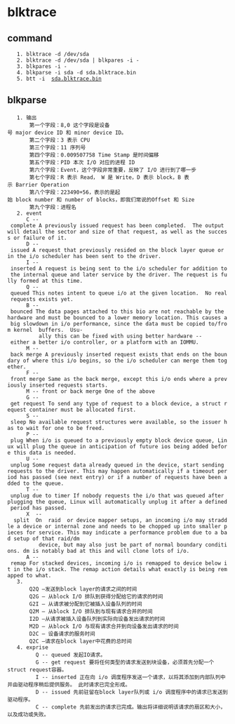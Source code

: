= blktrace =
== command ==
	1. blktrace -d /dev/sda
	2. blktrace -d /dev/sda | blkpares -i -
	3. blkpares -i -
	4. blkparse -i sda -d sda.blktrace.bin
	5. btt -i  [[sda.blktrace.bin]]
== blkparse ==	
	1. 输出
		第一个字段：8,0 这个字段是设备号 major device ID 和 minor device ID。
		第二个字段：3 表示 CPU
		第三个字段：11 序列号
		第四个字段：0.009507758 Time Stamp 是时间偏移
		第五个字段：PID 本次 I/O 对应的进程 ID
		第六个字段：Event，这个字段非常重要，反映了 I/O 进行到了哪一步
		第七个字段：R 表示 Read， W 是 Write，D 表示 block，B 表示 Barrier Operation
		第八个字段：223490+56，表示的是起始 block number 和 number of blocks，即我们常说的Offset 和 Size
		第九个字段：进程名
	2. event
	   C -- complete A previously issued request has been completed.  The output will detail the sector and size of that request, as well as the success or failure of it.
       D -- issued A request that previously resided on the block layer queue or in the i/o scheduler has been sent to the driver.
       I -- inserted A request is being sent to the i/o scheduler for addition to the internal queue and later service by the driver. The request is fully formed at this time.
       Q -- queued This notes intent to queue i/o at the given location.  No real requests exists yet.
       B -- bounced The data pages attached to this bio are not reachable by the hardware and must be bounced to a lower memory location. This causes a big slowdown in i/o performance, since the data must be copied to/from kernel  buffers.  Usu‐
           ally this can be fixed with using better hardware -- either a better i/o controller, or a platform with an IOMMU.
       M -- back merge A previously inserted request exists that ends on the boundary of where this i/o begins, so the i/o scheduler can merge them together.
       F -- front merge Same as the back merge, except this i/o ends where a previously inserted requests starts.
       M -- front or back merge One of the above
       G -- get request To send any type of request to a block device, a struct request container must be allocated first.
       S -- sleep No available request structures were available, so the issuer has to wait for one to be freed.
       P -- plug When i/o is queued to a previously empty block device queue, Linux will plug the queue in anticipation of future ios being added before this data is needed.
       U -- unplug Some request data already queued in the device, start sending requests to the driver. This may happen automatically if a timeout period has passed (see next entry) or if a number of requests have been added to the queue.
       T -- unplug due to timer If nobody requests the i/o that was queued after plugging the queue, Linux will automatically unplug it after a defined period has passed.
       X  --  split  On  raid  or device mapper setups, an incoming i/o may straddle a device or internal zone and needs to be chopped up into smaller pieces for service. This may indicate a performance problem due to a bad setup of that raid/dm
           device, but may also just be part of normal boundary conditions. dm is notably bad at this and will clone lots of i/o.
       A -- remap For stacked devices, incoming i/o is remapped to device below it in the i/o stack. The remap action details what exactly is being remapped to what.
	3. 
		Q2Q —发送到block layer的请求之间的时间
		Q2G — 从block I/O 排队到获得分配给它的请求的时间
		G2I — 从请求被分配到它被插入设备队列的时间
		Q2M — 从block I/O 排队到与现有请求合并的时间
		I2D —从请求被插入设备队列到实际向设备发出请求的时间
		M2D — 从block I/O 与现有请求合并到向设备发出请求的时间
		D2C — 设备请求的服务时间
		Q2C —请求在block layer中花费的总时间
	4. exprise
		  Q -- queued 发起IO请求。
		  G -- get request 要将任何类型的请求发送到块设备，必须首先分配一个struct request容器。
		  I -- inserted 正在向 i/o 调度程序发送一个请求，以将其添加到内部队列中并由驱动程序稍后提供服务。 此时请求已完全形成。
		  D -- issued 先前驻留在block layer队列或 i/o 调度程序中的请求已发送到驱动程序。
		  C -- complete 先前发出的请求已完成。输出将详细说明该请求的扇区和大小，以及成功或失败。


